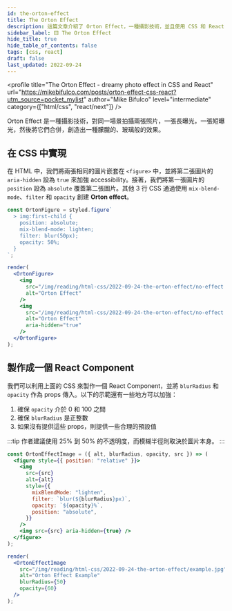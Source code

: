 ```yaml
---
id: the-orton-effect
title: The Orton Effect
description: 這篇文章介紹了 Orton Effect，一種攝影技術，並且使用 CSS 和 React 實現了這種效果。
sidebar_label: 🟨 The Orton Effect
hide_title: true
hide_table_of_contents: false
tags: [css, react]
draft: false
last_updated: 2022-09-24
---
```


<profile
  title="The Orton Effect - dreamy photo effect in CSS and React"
  url="https://mikebifulco.com/posts/orton-effect-css-react?utm_source=pocket_mylist"
  author="Mike Bifulco"
  level="intermediate"
  category={["html/css", "react/next"]}
/>

Orton Effect 是一種攝影技術，對同一場景拍攝兩張照片，一張長曝光，一張短曝光，然後將它們合併，創造出一種朦朧的、玻璃般的效果。

<div style={{ display: "flex", justifyContent: "space-between" }}>
  <fig
    src="/img/reading/html-css/2022-09-24-the-orton-effect/no-effect.png"
    caption="原圖"
  />
  <fig
    src="/img/reading/html-css/2022-09-24-the-orton-effect/orton-effect.png"
    caption="Orton Effect"
  />
</div>

## 在 CSS 中實現

在 HTML 中，我們將兩張相同的圖片嵌套在 `<figure>` 中，並將第二張圖片的 `aria-hidden` 設為 `true` 來加強 accessibility。接著，我們將第一張圖片的 `position` 設為 `absolute` 覆蓋第二張圖片。其他 3 行 CSS 通過使用 `mix-blend-mode`、`filter` 和 `opacity` 創建 **Orton effect**。

```jsx live noInline
const OrtonFigure = styled.figure`
  > img:first-child {
    position: absolute;
    mix-blend-mode: lighten;
    filter: blur(50px);
    opacity: 50%;
  }
`;

render(
  <OrtonFigure>
    <img
      src="/img/reading/html-css/2022-09-24-the-orton-effect/no-effect.png"
      alt="Orton Effect"
    />
    <img
      src="/img/reading/html-css/2022-09-24-the-orton-effect/no-effect.png"
      alt="Orton Effect"
      aria-hidden="true"
    />
  </OrtonFigure>
);
```

## 製作成一個 React Component

我們可以利用上面的 CSS 來製作一個 React Component，並將 `blurRadius` 和 `opacity` 作為 props 傳入。以下的示範還有一些地方可以加強：

1. 確保 `opacity` 介於 0 和 100 之間
2. 確保 `blurRadius` 是正整數
3. 如果沒有提供這些 props，則提供一些合理的預設值

:::tip
作者建議使用 25% 到 50% 的不透明度，而模糊半徑則取決於圖片本身。
:::

```jsx live noInline
const OrtonEffectImage = ({ alt, blurRadius, opacity, src }) => (
  <figure style={{ position: "relative" }}>
    <img
      src={src}
      alt={alt}
      style={{
        mixBlendMode: "lighten",
        filter: `blur(${blurRadius}px)`,
        opacity: `${opacity}%`,
        position: "absolute",
      }}
    />
    <img src={src} aria-hidden={true} />
  </figure>
);

render(
  <OrtonEffectImage
    src="/img/reading/html-css/2022-09-24-the-orton-effect/example.jpg"
    alt="Orton Effect Example"
    blurRadius={50}
    opacity={60}
  />
);
```
